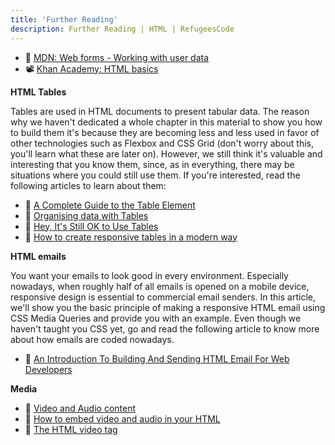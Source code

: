 ```yaml
---
title: 'Further Reading'
description: Further Reading | HTML | RefugeesCode
---
```


- 📓 [MDN: Web forms - Working with user data](https://developer.mozilla.org/en-US/docs/Learn/Forms)
- 📽️ [Khan Academy: HTML basics](https://www.khanacademy.org/computing/computer-programming/html-css/intro-to-html/pt/html-basics)

**HTML Tables**

Tables are used in HTML documents to present tabular data. The reason why we haven't dedicated a whole chapter in this material to show you how to build them it's because they are becoming less and less used in favor of other technologies such as Flexbox and CSS Grid (don't worry about this, you'll learn what these are later on). However, we still think it's valuable and interesting that you know them, since, as in everything, there may be situations where you could still use them. If you're interested, read the following articles to learn about them:

- 📖 [A Complete Guide to the Table Element](https://css-tricks.com/complete-guide-table-element/)
- 📖 [Organising data with Tables](https://learn.shayhowe.com/html-css/organizing-data-with-tables/)
- 📖 [Hey, It's Still OK to Use Tables](https://adrianroselli.com/2017/11/hey-its-still-ok-to-use-tables.html)
- 📖 [How to create responsive tables in a modern way](https://medium.com/@snowleo208/how-to-create-responsive-table-d1662cb62075)

**HTML emails**

You want your emails to look good in every environment. Especially nowadays, when roughly half of all emails is opened on a mobile device, responsive design is essential to commercial email senders. In this article, we'll show you the basic principle of making a responsive HTML email using CSS Media Queries and provide you with an example. Even though we haven't taught you CSS yet, go and read the following article to know more about how emails are coded nowadays.

- 📖 [An Introduction To Building And Sending HTML Email For Web Developers](https://www.smashingmagazine.com/2017/01/introduction-building-sending-html-email-for-web-developers/)

**Media**

- 📖 [Video and Audio content](https://developer.mozilla.org/en-US/docs/Learn/HTML/Multimedia_and_embedding/Video_and_audio_content)
- 📖 [How to embed video and audio in your HTML](https://www.freecodecamp.org/news/video-audio-in-html-a-short-guide-69f721878b47/)
- 📖 [The HTML video tag](https://flaviocopes.com/html-video-tag/)